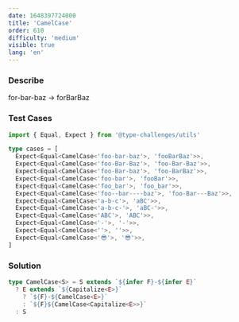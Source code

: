```yaml
---
date: 1648397724000
title: 'CamelCase'
order: 610
difficulty: 'medium'
visible: true
lang: 'en'
---
```


### Describe

for-bar-baz -> forBarBaz

### Test Cases

```typescript
import { Equal, Expect } from '@type-challenges/utils'

type cases = [
  Expect<Equal<CamelCase<'foo-bar-baz'>, 'fooBarBaz'>>,
  Expect<Equal<CamelCase<'foo-Bar-Baz'>, 'foo-Bar-Baz'>>,
  Expect<Equal<CamelCase<'foo-Bar-baz'>, 'foo-BarBaz'>>,
  Expect<Equal<CamelCase<'foo-bar'>, 'fooBar'>>,
  Expect<Equal<CamelCase<'foo_bar'>, 'foo_bar'>>,
  Expect<Equal<CamelCase<'foo--bar----baz'>, 'foo-Bar---Baz'>>,
  Expect<Equal<CamelCase<'a-b-c'>, 'aBC'>>,
  Expect<Equal<CamelCase<'a-b-c-'>, 'aBC-'>>,
  Expect<Equal<CamelCase<'ABC'>, 'ABC'>>,
  Expect<Equal<CamelCase<'-'>, '-'>>,
  Expect<Equal<CamelCase<''>, ''>>,
  Expect<Equal<CamelCase<'😎'>, '😎'>>,
]
```

### Solution

```typescript
type CamelCase<S> = S extends `${infer F}-${infer E}`
  ? E extends `${Capitalize<E>}`
    ? `${F}-${CamelCase<E>}`
    : `${F}${CamelCase<Capitalize<E>>}`
  : S
```
